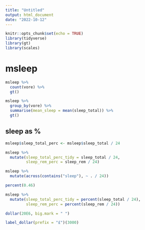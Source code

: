 ```yaml
---
title: "Untitled"
output: html_document
date: "2022-10-12"
---
```


```r
knitr::opts_chunk$set(echo = TRUE)
library(tidyverse)
library(gt)
library(scales)
```

# msleep

```r
msleep %>% 
  count(vore) %>% 
  gt()
```


```r
msleep %>% 
  group_by(vore) %>% 
  summarise(mean_sleep = mean(sleep_total)) %>% 
  gt()
```

## sleep as %

```r
msleep$sleep_total_perc <- msleep$sleep_total / 24
```

```r
msleep %>% 
  mutate(sleep_total_perc_tidy = sleep_total / 24,
         sleep_rem_perc = sleep_rem / 24)
```

```r
msleep %>% 
  mutate(across(contains("sleep"), ~ . / 24))
```

```r
percent(0.46)
```

```r
msleep %>% 
  mutate(sleep_total_perc_tidy = percent(sleep_total / 24),
         sleep_rem_perc = percent(sleep_rem / 24))
```

```r
dollar(20E6, big.mark = " ")
```

```r
label_dollar(prefix = "£")(3000)
```

